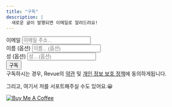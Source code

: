 ```yaml
---
title: "구독"
description: |
  새로운 글이 발행되면 이메일로 알려드려요!
---
```


```{=html}
<div id="revue-embed">
  <form action="https://www.getrevue.co/profile/taemo_bang/add_subscriber" method="post" id="revue-form" name="revue-form"  target="_blank">
  <div class="revue-form-group">
    <label for="member_email">이메일</label>
    <input class="revue-form-field" placeholder="이메일 주소..." type="email" name="member[email]" id="member_email">
  </div>
  <div class="revue-form-group">
    <label for="member_first_name">이름 <span class="optional">(옵션)</span></label>
    <input class="revue-form-field" placeholder="이름... (옵션)" type="text" name="member[first_name]" id="member_first_name">
  </div>
  <div class="revue-form-group">
    <label for="member_last_name">성 <span class="optional">(옵션)</span></label>
    <input class="revue-form-field" placeholder="성... (옵션)" type="text" name="member[last_name]" id="member_last_name">
  </div>
  <div class="revue-form-actions">
    <input type="submit" value="구독" name="member[subscribe]" id="member_submit">
  </div>
  <div class="revue-form-footer">구독하시는 경우, Revue의 <a target="_blank" href="https://www.getrevue.co/terms">약관</a> 및 <a target="_blank" href="https://www.getrevue.co/privacy">개인 정보 보호 정책</a>에 동의하게됩니다.<div> 
  </form>
</div>

<p>그리고, 여기서 저를 서포트해주실 수도 있어요.😀</p>
<a href="https://www.buymeacoffee.com/taemobang">
    <img src="https://raw.githubusercontent.com/be-favorite/Distill/3ef439b908523023e93223cfedd8cf30e7d80796/images/buymeacoffee.svg" alt="Buy Me A Coffee">
</a>
```
